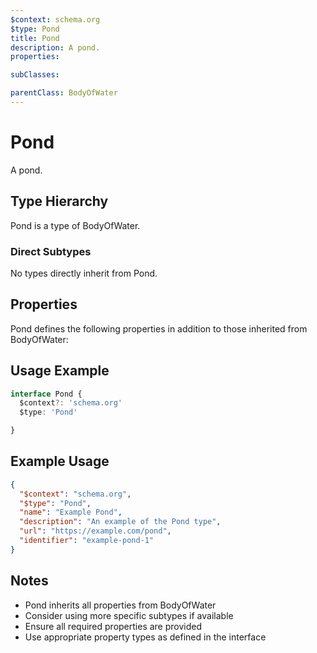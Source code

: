 ```yaml
---
$context: schema.org
$type: Pond
title: Pond
description: A pond.
properties:

subClasses:

parentClass: BodyOfWater
---
```


# Pond

A pond.

## Type Hierarchy

Pond is a type of BodyOfWater.

### Direct Subtypes

No types directly inherit from Pond.

## Properties

Pond defines the following properties in addition to those inherited from BodyOfWater:



## Usage Example

```typescript
interface Pond {
  $context?: 'schema.org'
  $type: 'Pond'

}
```

## Example Usage

```json
{
  "$context": "schema.org",
  "$type": "Pond",
  "name": "Example Pond",
  "description": "An example of the Pond type",
  "url": "https://example.com/pond",
  "identifier": "example-pond-1"
}
```

## Notes

- Pond inherits all properties from BodyOfWater
- Consider using more specific subtypes if available
- Ensure all required properties are provided
- Use appropriate property types as defined in the interface
